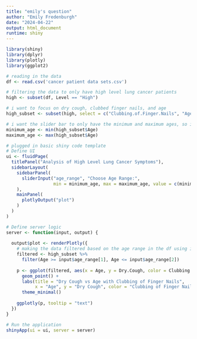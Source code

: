 ```yaml
---
title: "emily's question"
author: "Emily Fredenburgh"
date: "2024-04-22"
output: html_document
runtime: shiny
---
```


```r
library(shiny)
library(dplyr)
library(plotly)
library(ggplot2)

# reading in the data
df <- read.csv('cancer patient data sets.csv')

# filtering the data to only have high level lung cancer patients
high <- subset(df, Level == "High")

# i want to focus on dry cough, clubbed finger nails, and age
high_subset <- subset(high, select = c("Clubbing.of.Finger.Nails", "Age", "Dry.Cough"))

# i want the slider bar to only have the minimum and maximum ages, so i'm finding that
minimum_age <- min(high_subset$Age)
maximum_age <- max(high_subset$Age)

# plugged in basic shiny code template
# Define UI
ui <- fluidPage(
  titlePanel("Analysis of High Level Lung Cancer Symptoms"),
  sidebarLayout(
    sidebarPanel(
      sliderInput("age_range", "Choose Age Range:",
                  min = minimum_age, max = maximum_age, value = c(minimum_age, maximum_age), step = 1)
    ),
    mainPanel(
      plotlyOutput("plot")
    )
  )
)

# Define server logic
server <- function(input, output) {
  
  output$plot <- renderPlotly({
    # making the data filtered based on the age range in the df using indexing
    filtered <- high_subset %>%
      filter(Age >= input$age_range[1], Age <= input$age_range[2])
    
    p <- ggplot(filtered, aes(x = Age, y = Dry.Cough, color = Clubbing.of.Finger.Nails, text = paste("Age: ", Age, "<br>Dry Cough: ", Dry.Cough, "<br>Clubbing of Finger Nails: ", Clubbing.of.Finger.Nails))) +
      geom_point() +
      labs(title = "Dry Cough vs Age with Clubbing of Finger Nails",
           x = "Age", y = "Dry Cough", color = "Clubbing of Finger Nails") +
      theme_minimal()
    
    ggplotly(p, tooltip = "text")
  })
}

# Run the application
shinyApp(ui = ui, server = server)
```
